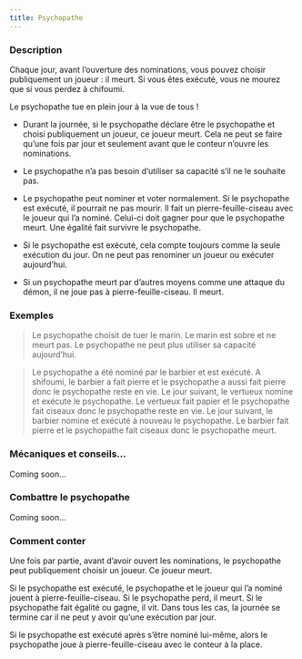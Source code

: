 ```yaml
---
title: Psychopathe
---
```



<Role PSYCHOPATHE header />

### Description

Chaque jour, avant l’ouverture des nominations, vous pouvez choisir publiquement un joueur : il meurt. Si vous êtes exécuté, vous ne mourez que si vous perdez à chifoumi.

Le psychopathe tue en plein jour à la vue de tous !

-   Durant la journée, si le psychopathe déclare être le psychopathe et choisi publiquement un joueur, ce joueur meurt. Cela ne peut se faire qu’une fois par jour et seulement avant que le conteur n’ouvre les nominations.

-   Le psychopathe n’a pas besoin d’utiliser sa capacité s’il ne le souhaite pas.

-   Le psychopathe peut nominer et voter normalement. Si le psychopathe est exécuté, il pourrait ne pas mourir. Il fait un pierre-feuille-ciseau avec le joueur qui l’a nominé. Celui-ci doit gagner pour que le psychopathe meurt. Une égalité fait survivre le psychopathe.

-   Si le psychopathe est exécuté, cela compte toujours comme la seule exécution du jour. On ne peut pas renominer un joueur ou exécuter aujourd’hui. 

-   Si un psychopathe meurt par d’autres moyens comme une attaque du démon, il ne joue pas à pierre-feuille-ciseau. Il meurt.

### Exemples

> Le psychopathe choisit de tuer le marin. Le marin est sobre et ne meurt pas. Le psychopathe ne peut plus utiliser sa capacité aujourd’hui.

> Le psychopathe a été nominé par le barbier et est exécuté. A shifoumi, le barbier a fait pierre et le psychopathe a aussi fait pierre donc le psychopathe reste en vie. Le jour suivant, le vertueux nomine et exécute le psychopathe. Le vertueux fait papier et le psychopathe fait ciseaux donc le psychopathe reste en vie. Le jour suivant, le barbier nomine et exécuté à nouveau le psychopathe. Le barbier fait pierre et le psychopathe fait ciseaux donc le psychopathe meurt.

### Mécaniques et conseils...

Coming soon...

### Combattre le psychopathe

Coming soon...

### Comment conter

Une fois par partie, avant d’avoir ouvert les nominations, le psychopathe peut publiquement choisir un joueur. Ce joueur meurt.

Si le psychopathe est exécuté, le psychopathe et le joueur qui l’a nominé jouent à pierre-feuille-ciseau. Si le psychopathe perd, il meurt. Si le psychopathe fait égalité ou gagne, il vit. Dans tous les cas, la journée se termine car il ne peut y avoir qu’une exécution par jour.

Si le psychopathe est exécuté après s’être nominé lui-même, alors le psychopathe joue à pierre-feuille-ciseau avec le conteur à la place.
